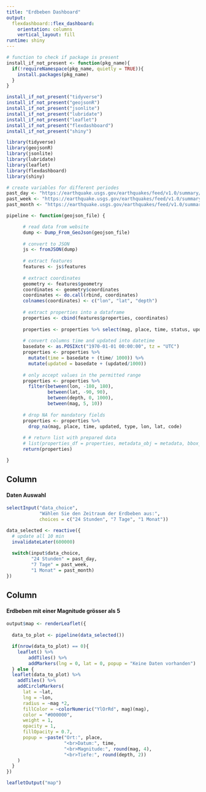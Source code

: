 ```yaml
---
title: "Erdbeben Dashboard"
output: 
  flexdashboard::flex_dashboard:
    orientation: columns
    vertical_layout: fill
runtime: shiny
---
```


```r
# function to check if package is present
install_if_not_present <- function(pkg_name){
  if(!requireNamespace(pkg_name, quietly = TRUE)){
    install.packages(pkg_name)
  }
}

install_if_not_present("tidyverse")
install_if_not_present("geojsonR")
install_if_not_present("jsonlite")
install_if_not_present("lubridate")
install_if_not_present("leaflet")
install_if_not_present("flexdashboard")
install_if_not_present("shiny")

library(tidyverse)
library(geojsonR)
library(jsonlite)
library(lubridate)
library(leaflet)
library(flexdashboard)
library(shiny)

# create variables for different periodes
past_day <- "https://earthquake.usgs.gov/earthquakes/feed/v1.0/summary/all_day.geojson"
past_week <- "https://earthquake.usgs.gov/earthquakes/feed/v1.0/summary/all_week.geojson"
past_month <- "https://earthquake.usgs.gov/earthquakes/feed/v1.0/summary/all_month.geojson"

pipeline <- function(geojson_file) {

      # read data from website
      dump <- Dump_From_GeoJson(geojson_file)
      
      # convert to JSON
      js <- fromJSON(dump)
      
      # extract features
      features <- js$features
      
      # extract coordinates
      geometry <- features$geometry
      coordinates <- geometry$coordinates
      coordinates <- do.call(rbind, coordinates)
      colnames(coordinates) <- c("lon", "lat", "depth")
      
      # extract properties into a dataframe
      properties <- cbind(features$properties, coordinates)
      
      properties <- properties %>% select(mag, place, time, status, updated, type, lon, lat, depth, tsunami, sig, code)
      
      # convert columns time and updated into datetime
      basedate <- as.POSIXct("1970-01-01 00:00:00", tz = "UTC")
      properties <- properties %>% 
        mutate(time = basedate + (time/ 1000)) %>% 
        mutate(updated = basedate + (updated/1000))
      
      # only accept values in the permitted range
      properties <- properties %>% 
        filter(between(lon, -180, 180),
               between(lat, -90, 90),
               between(depth, 0, 1000),
               between(mag, 5, 10))
      
      # drop NA for mandatory fields
      properties <- properties %>% 
        drop_na(mag, place, time, updated, type, lon, lat, code)
   
      # # return list with prepared data
      # list(properties_df = properties, metadata_obj = metadata, bbox_obj = bbox)
      return(properties)

}

```

Column {.sidebar}
-----------------------------------------------------------------------

#### Daten Auswahl

```r

selectInput("data_choice",
            "Wählen Sie den Zeitraum der Erdbeben aus:",
            choices = c("24 Stunden", "7 Tage", "1 Monat"))

data_selected <- reactive({
  # update all 10 min
  invalidateLater(600000)
  
  switch(input$data_choice,
         "24 Stunden" = past_day,
         "7 Tage" = past_week,
         "1 Monat" = past_month)
})

```
Column {data-hight=800}
-----------------------------------------------------------------------
#### Erdbeben mit einer Magnitude grösser als 5

```r
output$map <- renderLeaflet({
  
  data_to_plot <- pipeline(data_selected())

  if(nrow(data_to_plot) == 0){
    leaflet() %>%
        addTiles() %>%
        addMarkers(lng = 0, lat = 0, popup = "Keine Daten vorhanden")
  } else {
  leaflet(data_to_plot) %>%
    addTiles() %>%
    addCircleMarkers(
      lat = ~lat,
      lng = ~lon,
      radius = ~mag *2,
      fillColor = ~colorNumeric("YlOrRd", mag)(mag),
      color = "#000000",
      weight = 1,
      opacity = 1,
      fillOpacity = 0.7,
      popup = ~paste("Ort:", place,
                     "<br>Datum:", time,
                     "<br>Magnitude:", round(mag, 4), 
                     "<br>Tiefe:", round(depth, 2))
    )
  }
})

leafletOutput("map")

```

